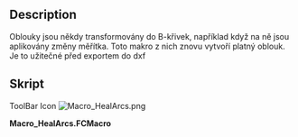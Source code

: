 <languages/>
<div class="mw-translate-fuzzy">
{{Macro/cs
|Name=HealArcs
|Translate=HealArcs
|Icon=Macro_HealArcs.png
|Description=Oblouky jsou někdy transformovány do B-křivek, například když na ně jsou aplikovány změny měřítka. Toto makro z nich znovu vytvoří platný oblouk. Je to užitečné před exportem do dxf
|Author=Yorik
|Version=0.1
|Date=2011-09-24
|FCVersion=All
|Download=[https://www.freecadweb.org/wiki/images/5/5a/Macro_HealArcs.png ToolBar Icon]
}}
</div>

==Description==
Oblouky jsou někdy transformovány do B-křivek, například když na ně jsou aplikovány změny měřítka. Toto makro z nich znovu vytvoří platný oblouk. Je to užitečné před exportem do dxf

<span id="Script"></span>
==Skript==

<div lang="en" dir="ltr" class="mw-content-ltr">
ToolBar Icon [[Image:Macro_HealArcs.png]]
</div>
'''Macro_HealArcs.FCMacro'''

{{MacroCode|code=

try:
    import DraftGeomUtils as fcgeo
except:
    from draftlibs import fcgeo
import FreeCAD,FreeCADGui,Part

sel = FreeCADGui.Selection.getSelection()
if not sel:
    FreeCAD.Console.PrintWarning("Select something first!")
else:
    removeList = []
    for obj in sel:
        ed = obj.Shape.Edges[0]
        arc = fcgeo.arcFromSpline(ed)
        if arc:
            Part.show(arc)
            removeList.append(obj.Name)
    FreeCAD.ActiveDocument.recompute()
    print("removing", removeList)
    for n in removeList:
        FreeCAD.ActiveDocument.removeObject(n)
}}
{{clear}}